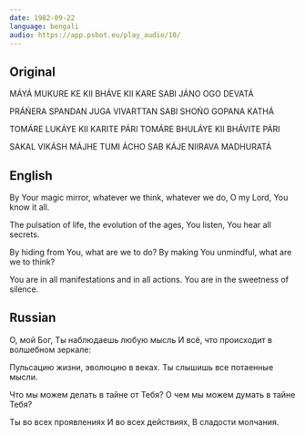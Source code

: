 ```yaml
---
date: 1982-09-22
language: bengali
audio: https://app.psbot.eu/play_audio/10/
---
```


## Original

MÁYÁ MUKURE KE KII BHÁVE KII KARE
SABI JÁNO OGO DEVATÁ

PRÁŃERA SPANDAN JUGA VIVARTTAN
SABI SHOŃO GOPANA KATHÁ

TOMÁRE LUKÁYE KII KARITE PÁRI
TOMÁRE BHULÁYE KII BHÁVITE PÁRI

SAKAL VIKÁSH MÁJHE TUMI ÁCHO SAB KÁJE
NIIRAVA MADHURATÁ

## English

By Your magic mirror, whatever we think, whatever we do,
O my Lord, You know it all.

The pulsation of life, the evolution of the ages,
You listen, You hear all secrets.

By hiding from You, what are we to do?
By making You unmindful, what are we to think?

You are in all manifestations and in all actions.
You are in the sweetness of silence.

## Russian

О, мой Бог, Ты наблюдаешь любую мысль
И всё, что происходит в волшебном зеркале:

Пульсацию жизни, эволюцию в веках.
Ты слышишь все потаенные мысли.

Что мы можем делать в тайне от Тебя?
О чем мы можем думать в тайне Тебя?

Ты во всех проявлениях
И во всех действиях,
В сладости молчания.
